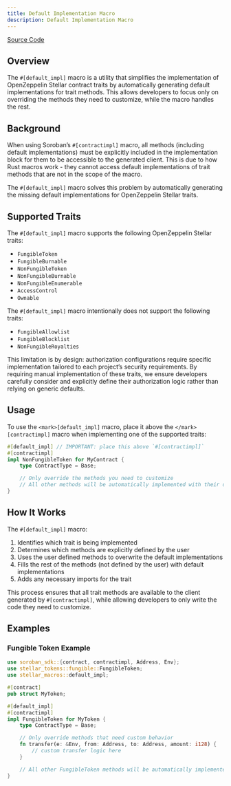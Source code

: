```yaml
---
title: Default Implementation Macro
description: Default Implementation Macro
---
```


[Source Code](https://github.com/OpenZeppelin/stellar-contracts/tree/main/packages/contract-utils/src/default-impl-macro)

## Overview

The `#[default_impl]` macro is a utility that simplifies the implementation of OpenZeppelin Stellar
contract traits by automatically generating default implementations for trait methods. This allows developers
to focus only on overriding the methods they need to customize, while the macro handles the rest.

## Background

When using Soroban’s `#[contractimpl]` macro, all methods (including default implementations) must be explicitly
included in the implementation block for them to be accessible to the generated client. This is due to how
Rust macros work - they cannot access default implementations of trait methods that are not in the scope of the macro.

The `#[default_impl]` macro solves this problem by automatically generating the missing default implementations
for OpenZeppelin Stellar traits.

## Supported Traits

The `#[default_impl]` macro supports the following OpenZeppelin Stellar traits:

* `FungibleToken`
* `FungibleBurnable`
* `NonFungibleToken`
* `NonFungibleBurnable`
* `NonFungibleEnumerable`
* `AccessControl`
* `Ownable`

The `#[default_impl]` macro intentionally does not support the following traits:

* `FungibleAllowlist`
* `FungibleBlocklist`
* `NonFungibleRoyalties`

This limitation is by design: authorization configurations require specific implementation tailored to
each project’s security requirements. By requiring manual implementation of these traits, we ensure
developers carefully consider and explicitly define their authorization logic rather than relying on generic defaults.

## Usage

To use the `<mark>[default_impl]` macro, place it above the `</mark>[contractimpl]` macro when implementing one of the supported traits:

```rust
#[default_impl] // IMPORTANT: place this above `#[contractimpl]`
#[contractimpl]
impl NonFungibleToken for MyContract {
    type ContractType = Base;

    // Only override the methods you need to customize
    // All other methods will be automatically implemented with their default behavior
}
```

## How It Works

The `#[default_impl]` macro:

1. Identifies which trait is being implemented
2. Determines which methods are explicitly defined by the user
3. Uses the user defined methods to overwrite the default implementations
4. Fills the rest of the methods (not defined by the user) with default implementations
5. Adds any necessary imports for the trait

This process ensures that all trait methods are available to the client generated by `#[contractimpl]`, while allowing developers to only write the code they need to customize.

## Examples

### Fungible Token Example

```rust
use soroban_sdk::{contract, contractimpl, Address, Env};
use stellar_tokens::fungible::FungibleToken;
use stellar_macros::default_impl;

#[contract]
pub struct MyToken;

#[default_impl]
#[contractimpl]
impl FungibleToken for MyToken {
    type ContractType = Base;

    // Only override methods that need custom behavior
    fn transfer(e: &Env, from: Address, to: Address, amount: i128) {
        // custom transfer logic here
    }

    // All other FungibleToken methods will be automatically implemented
}
```
